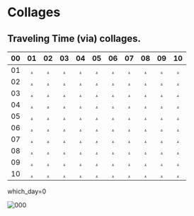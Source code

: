 # Collages

## Traveling Time (via) collages.


| 00 | 01 | 02 | 03 | 04 | 05 | 06 | 07 | 08 | 09 | 10 |
|:--:|:--:|:--:|:--:|:--:|:--:|:--:|:--:|:--:|:--:|:--:|
| 01 | [.][] | [.][] | [.][] | [.][] | [.][] | [.][] | [.][] | [.][] | [.][] | [.][] |
| 02 | [.][] | [.][] | [.][] | [.][] | [.][] | [.][] | [.][] | [.][] | [.][] | [.][] |
| 03 | [.][] | [.][] | [.][] | [.][] | [.][] | [.][] | [.][] | [.][] | [.][] | [.][] |
| 04 | [.][] | [.][] | [.][] | [.][] | [.][] | [.][] | [.][] | [.][] | [.][] | [.][] |
| 05 | [.][] | [.][] | [.][] | [.][] | [.][] | [.][] | [.][] | [.][] | [.][] | [.][] |
| 06 | [.][] | [.][] | [.][] | [.][] | [.][] | [.][] | [.][] | [.][] | [.][] | [.][] |
| 07 | [.][] | [.][] | [.][] | [.][] | [.][] | [.][] | [.][] | [.][] | [.][] | [.][] |
| 08 | [.][] | [.][] | [.][] | [.][] | [.][] | [.][] | [.][] | [.][] | [.][] | [.][] |
| 09 | [.][] | [.][] | [.][] | [.][] | [.][] | [.][] | [.][] | [.][] | [.][] | [.][] |
| 10 | [.][] | [.][] | [.][] | [.][] | [.][] | [.][] | [.][] | [.][] | [.][] | [.][] |


which_day=0

<!-- ![000](/_assets/_collages/day-000-pigeons-collage.jpeg) -->

![000](/_assets/_collages/day-${which_day}-pigeons-collage.jpeg)


[001]: https://www.pigeons.monster/variants#0-unrevealed


[❓]: https://www.pigeons.monster/variants#0-unrevealed
[🧟‍♀️]: https://www.pigeons.monster/variants#1-brainwash-victim
[⚡️]: https://www.pigeons.monster/variants#2-curb-value
[🌶]: https://www.pigeons.monster/variants#3-detox
[🔫]: https://www.pigeons.monster/variants#4-galaxy-blaster
[👽]: https://www.pigeons.monster/variants#5-hello-my-name-is
[📿]: https://www.pigeons.monster/variants#6-holy-rosary
[👑]: https://www.pigeons.monster/variants#7-king-baby
[🦌]: https://www.pigeons.monster/variants#8-moose-sighting
[💸]: https://www.pigeons.monster/variants#9-pay-me
[🕊]: https://www.pigeons.monster/variants#10-rest-in-peace
[🌍]: https://www.pigeons.monster/variants#11-unfuck-the-world
[🗽]: https://www.pigeons.monster/variants#12-zoo-york
[.]: https://www.pigeons.monster/variants#0-unrevealed